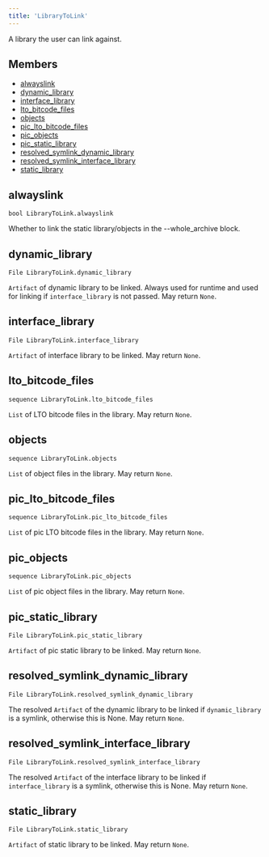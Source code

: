 ```yaml
---
title: 'LibraryToLink'
---
```




A library the user can link against.

## Members

- [alwayslink](#alwayslink)
- [dynamic\_library](#dynamic-library)
- [interface\_library](#interface-library)
- [lto\_bitcode\_files](#lto-bitcode-files)
- [objects](#objects)
- [pic\_lto\_bitcode\_files](#pic-lto-bitcode-files)
- [pic\_objects](#pic-objects)
- [pic\_static\_library](#pic-static-library)
- [resolved\_symlink\_dynamic\_library](#resolved-symlink-dynamic-library)
- [resolved\_symlink\_interface\_library](#resolved-symlink-interface-library)
- [static\_library](#static-library)

## alwayslink

```
bool LibraryToLink.alwayslink
```

 Whether to link the static library/objects in the --whole\_archive block.



## dynamic\_library

```
File LibraryToLink.dynamic_library
```

 `Artifact` of dynamic library to be linked. Always used for runtime and used for linking if `interface_library` is not passed.
 May return `None`.



## interface\_library

```
File LibraryToLink.interface_library
```

 `Artifact` of interface library to be linked.
 May return `None`.



## lto\_bitcode\_files

```
sequence LibraryToLink.lto_bitcode_files
```

 `List` of LTO bitcode files in the library.
 May return `None`.



## objects

```
sequence LibraryToLink.objects
```

 `List` of object files in the library.
 May return `None`.



## pic\_lto\_bitcode\_files

```
sequence LibraryToLink.pic_lto_bitcode_files
```

 `List` of pic LTO bitcode files in the library.
 May return `None`.



## pic\_objects

```
sequence LibraryToLink.pic_objects
```

 `List` of pic object files in the library.
 May return `None`.



## pic\_static\_library

```
File LibraryToLink.pic_static_library
```

 `Artifact` of pic static library to be linked.
 May return `None`.



## resolved\_symlink\_dynamic\_library

```
File LibraryToLink.resolved_symlink_dynamic_library
```

 The resolved `Artifact` of the dynamic library to be linked if `dynamic_library` is a symlink, otherwise this is None.
 May return `None`.



## resolved\_symlink\_interface\_library

```
File LibraryToLink.resolved_symlink_interface_library
```

 The resolved `Artifact` of the interface library to be linked if `interface_library` is a symlink, otherwise this is None.
 May return `None`.



## static\_library

```
File LibraryToLink.static_library
```

 `Artifact` of static library to be linked.
 May return `None`.
